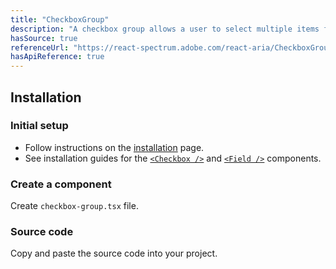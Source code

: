 ```yaml
---
title: "CheckboxGroup"
description: "A checkbox group allows a user to select multiple items from a list of options."
hasSource: true
referenceUrl: "https://react-spectrum.adobe.com/react-aria/CheckboxGroup.html"
hasApiReference: true
---
```


## Installation

<Steps>

### Initial setup

- Follow instructions on the [installation](/docs/overview/installation) page.
- See installation guides for the [`<Checkbox />`](/docs/components/button) and [`<Field />`](/docs/components/field) components.

### Create a component

Create `checkbox-group.tsx` file.

### Source code

Copy and paste the source code into your project.

</Steps>
